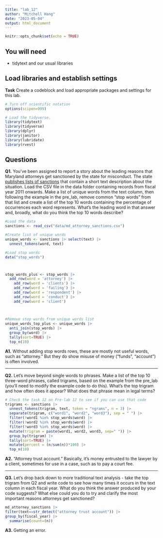 ```yaml
---
title: "lab_12"
author: "Mitchell Hang"
date: "2023-05-04"
output: html_document
---
```


```r
knitr::opts_chunk$set(echo = TRUE)
```

## You will need

-   tidytext and our usual libraries

## Load libraries and establish settings

**Task** Create a codeblock and load appropriate packages and settings for this lab.

```r
# Turn off scientific notation
options(scipen=999)

# Load the tidyverse.
library(tidytext)
library(tidyverse)
library(dplyr)
library(janitor)
library(lubridate)
library(rvest)
```

## Questions

**Q1.** You've been assigned to report a story about the leading reasons that Maryland attorneys get sanctioned by the state for misconduct. The state [publishes lists of sanctions](https://www.courts.state.md.us/attygrievance/sanctions) that contain a short text description about the situation. Load the CSV file in the data folder containing records from fiscal year 2011 onwards. Make a list of unique words from the text column, then following the example in the pre_lab, remove common "stop words" from that list and create a list of the top 10 words containing the percentage of occurrences each word represents. What's the leading word in that answer and, broadly, what do you think the top 10 words describe?

```r
#Load the data
sanctions <- read_csv("data/md_attorney_sanctions.csv")
```

```r
#Create list of unique words
unique_words <- sanctions |> select(text) |>
  unnest_tokens(word, text)
```

```r
#Load stop words
data("stop_words")



stop_words_plus <- stop_words |>
  add_row(word = 'attorney') |>
    add_row(word = 'clients') |>
    add_row(word = 'failing') |>
    add_row(word = 'respondent') |>
    add_row(word = 'conduct') |>
    add_row(word = 'client')
    
  
```

```r
#Remove stop words from unique words list
unique_words_top_plus <- unique_words |>
  anti_join(stop_words) |>
  group_by(word) |>
  tally(sort=TRUE) |>
  top_n(10)
```

**A1.** Without adding stop words rows, these are mostly not useful words, such as "attorney." But they do show misuse of money ("funds", "account") is often involved.

------------------------------------------------------------------------

**Q2.** Let's move beyond single words to phrases. Make a list of the top 10 three-word phrases, called trigrams, based on the example from the pre_lab (you'll need to modify the example code to do this). What's the top trigram and how often does it appear? What does that phrase mean in legal terms?

```r
# Check the task 12 on Pre-lab 12 to see if you can use that code
trigrams <- sanctions |>
  unnest_tokens(trigram, text, token = "ngrams", n = 3) |>
  separate(trigram, c("word1", "word2", "word3"), sep = " ") |>
  filter(!word1 %in% stop_words$word) |>
  filter(!word2 %in% stop_words$word) |>
  filter(!word3 %in% stop_words$word) |>
  mutate(trigram = paste(word1, word2, word3, sep=" ")) |>
  group_by(trigram) |>
  tally(sort=TRUE) |>
  mutate(percent = (n/sum(n))*100) |>
  top_n(10)

```

**A2.** "Attorney trust account." Basically, it's money entrusted to the lawyer by a client, sometimes for use in a case, such as to pay a court fee.

------------------------------------------------------------------------

**Q3.** Let's drop back down to more traditional text analysis - take the top trigram from Q2 and write code to see how many times it occurs in the text column in each fiscal year. What do you think the answer produced by your code suggests? What else could you do to try and clarify the most important reasons attorneys get sanctioned?

```r
md_attorney_sanctions |>
filter(text==str_detect("attorney trust account")) |>
group_by(fiscal_year) |>
  summarise(count=(n))

```

**A3.** Getting an error.